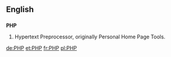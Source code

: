 ==English==
==={{initialism}}===
'''PHP'''

{{wikipedia}}
#Hypertext Preprocessor, originally Personal Home Page Tools.
[[de:PHP]]
[[et:PHP]]
[[fr:PHP]]
[[pl:PHP]]